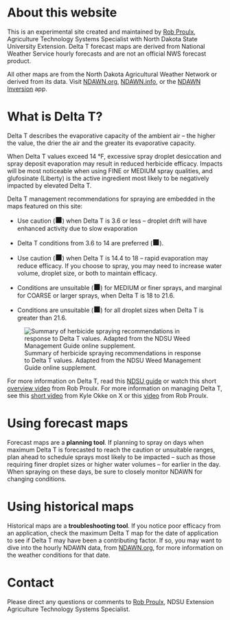 # About this website

This is an experimental site created and maintained by [Rob Proulx](https://www.ndsu.edu/agriculture/ag-home/directory/rob-proulx), Agriculture Technology Systems Specialist with North Dakota State University Extension. Delta T forecast maps are derived from National Weather Service hourly forecasts and are not an official NWS forecast product.

All other maps are from the North Dakota Agricultural Weather Network or derived from its data. Visit [NDAWN.org](https://ndawn.ndsu.nodak.edu/current.html), [NDAWN.info](https://ndawn.info/), or the [NDAWN Inversion](https://www.ndsu.edu/agriculture/ag-hub/ndawn-inversion) app.

# What is Delta T?

Delta T describes the evaporative capacity of the ambient air – the higher the value, the drier the air and the greater its evaporative capacity.

When Delta T values exceed 14 °F, excessive spray droplet desiccation and spray deposit evaporation may result in reduced herbicide efficacy. Impacts will be most noticeable when using FINE or MEDIUM spray qualities, and glufosinate (Liberty) is the active ingredient most likely to be negatively impacted by elevated Delta T.

Delta T management recommendations for spraying are embedded in the maps featured on this site:

-   Use caution ([■]{.dt-caution style="font-size:18px"}) when Delta T is 3.6 or less – droplet drift will have enhanced activity due to slow evaporation

-   Delta T conditions from 3.6 to 14 are preferred ([■]{.dt-preferred style="font-size:18px"}).

-   Use caution ([■]{.dt-caution style="font-size:18px"}) when Delta T is 14.4 to 18 – rapid evaporation may reduce efficacy. If you choose to spray, you may need to increase water volume, droplet size, or both to maintain efficacy.

-   Conditions are unsuitable ([■]{.dt-unsuitable style="font-size:18px"}) for MEDIUM or finer sprays, and marginal for COARSE or larger sprays, when Delta T is 18 to 21.6.

-   Conditions are unsuitable ([■]{.dt-unsuitable style="font-size:18px"}) for all droplet sizes when Delta T is greater than 21.6.

![Summary of herbicide spraying recommendations in response to Delta T values. Adapted from the NDSU Weed Management Guide online supplement.](bin/delta-t-map-legend.png){fig-alt="ndsu-delta-t-recommendations"}

For more information on Delta T, read this [NDSU guide](https://www.ndsu.edu/agriculture/sites/default/files/2022-01/DeltaT-WeedGuide.pdf) or watch this short [overview video](https://youtu.be/CZxaB_xwJYc) from Rob Proulx. For more information on managing Delta T, see this [short video](https://x.com/AgMafiaLLC/status/1922339466536223052) from Kyle Okke on X or this [video](https://youtu.be/IT5CqULPcVk) from Rob Proulx.

# Using forecast maps

Forecast maps are a **planning tool**. If planning to spray on days when maximum Delta T is forecasted to reach the caution or unsuitable ranges, plan ahead to schedule sprays most likely to be impacted – such as those requiring finer droplet sizes or higher water volumes – for earlier in the day. When spraying on these days, be sure to closely monitor NDAWN for changing conditions.

# Using historical maps

Historical maps are a **troubleshooting tool**. If you notice poor efficacy from an application, check the maximum Delta T map for the date of application to see if Delta T may have been a contributing factor. If so, you may want to dive into the hourly NDAWN data, from [NDAWN.org](https://ndawn.ndsu.nodak.edu/current.html), for more information on the weather conditions for that date.

# Contact

Please direct any questions or comments to [Rob Proulx](mailto:rob.proulx@ndsu.edu?subject=ND%20Delta%20T%20Website), NDSU Extension Agriculture Technology Systems Specialist.

